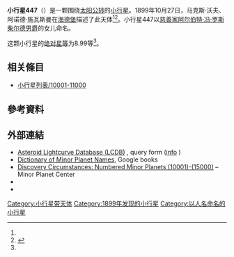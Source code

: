 {{Infobox planet
 | minorplanet     = yes
 | name            = 447 Valentine
 | background      = #D6D6D6
 | image = 
 | image_size      = 
 | caption         =
 | discovery_ref   =  <ref name="MPC-object" />
 | discoverer      = [[马克斯·沃夫、阿诺德·施瓦斯曼|马克斯·沃夫、阿诺德·施瓦斯曼]]
 | discovery_site  = [[海德堡|海德堡]]
 | discovered      = 1899年10月27日
 | mpc_name        = 447 Valentine
 | alt_names       = 447 Valentine
 | pronounced      = 
 | named_after     = <ref name="MPC-object" />
 | mp_category     = [[主帶小行星|主帶小行星]] <ref name="MPC-object" /><ref name="jpldata" />
 | orbit_ref       = <ref name="a">[http://ssd.jpl.nasa.gov/sbdb.cgi?sstr=447 447] {{Wayback|url=http://ssd.jpl.nasa.gov/sbdb.cgi?sstr=447 |date=20160113052913 }}，小行星數據庫瀏覽器（JPL Small-Body Database Browser）－[[美国国家航空航天局|美国国家航空航天局]]喷气推进实验室</ref>
 | epoch           = 2018-03-23.0（[[儒略日|JD]] 2458200.5）
 | uncertainty     = 0
 | observation_arc = 
 | aphelion = {{convert|3.118|AU|km|3|abbr=on|lk=out}}
 | perihelion      = {{convert|2.8538570|AU|km|3|abbr=on}}
 | semimajor       = 2.9858893
 | eccentricity    = 0.0442188
 | period          = 5.16[[儒略年|yr]]
 | mean_anomaly    = 333.32854[[度|°]]
 | mean_motion     = {{Deg2DMS|0.19102640|sup=ms}} / day
 | inclination     = 4.79434
 | asc_node        = 71.83219°
 | arg_peri        = 322.36425
 | mean_diameter   = 
 | rotation        = 
 | albedo          =
 | spectral_type   =
 | abs_magnitude   = 8.99<ref name="jpldata" />
}}
'''小行星447'''（{{lang-en|447 Valentine}}）是一颗围绕[[太阳|太阳]][[公转|公转]]的[[小行星|小行星]]。1899年10月27日，马克斯·沃夫、阿诺德·施瓦斯曼在[[海德堡|海德堡]]描述了此天体<ref name="a" /><ref>{{cite news|title=小行星列表|url=http://cfa-www.harvard.edu/iau/lists/NumberedMPs.txt|accessdate=2018-10-19|newspaper=哈佛大学|archive-date=2008-05-17|archive-url=https://web.archive.org/web/20080517010638/http://cfa-www.harvard.edu/iau/lists/NumberedMPs.txt|dead-url=no}}</ref>。小行星447以[[慈善家|慈善家]][[阿尔伯特·冯·罗斯柴尔德|阿尔伯特·冯·罗斯柴尔德]][[男爵|男爵]]的女儿命名。

这颗小行星的[[绝对星等|绝对星等]]为8.99等<ref name="a" />。

== 相关條目 ==
*[[小行星列表/10001-11000|小行星列表/10001-11000]]

== 參考資料 ==
{{reflist|refs=

<ref name="jpldata">{{cite web
 |type         = 2018-01-26 last obs.
 |title        = JPL Small-Body Database Browser:447 Valentine-447 Valentine
 |url          = https://ssd.jpl.nasa.gov/sbdb.cgi?sstr=447
 |publisher    = [[Jet_Propulsion_Laboratory|Jet Propulsion Laboratory]]
 |accessdate   = 28 March 2018
 |archive-date = 2020-08-03
 |archive-url  = https://web.archive.org/web/20200803135312/https://ssd.jpl.nasa.gov/sbdb.cgi?sstr=447
 |dead-url     = no
}}</ref>

<ref name="MPC-object">{{cite web
  |title      = 447 Valentine
  |work      = Minor Planet Center
  |url      = https://www.minorplanetcenter.net/db_search/show_object?object_id=447
  |accessdate      = 28 March 2018
  |archive-date      = 2016-03-04
  |archive-url      = https://web.archive.org/web/20160304102514/http://minorplanetcenter.net/db_search/show_object?object_id=447
  |dead-url      = no
  }}</ref>

}}

==  外部連結 ==
* [http://www.minorplanet.info/PHP/lcdbsummaryquery.php Asteroid Lightcurve Database (LCDB)] {{Wayback|url=http://www.minorplanet.info/PHP/lcdbsummaryquery.php |date=20171210173955 }}, query form ([http://www.minorplanet.info/lightcurvedatabase.html info] {{Wayback|url=http://www.minorplanet.info/lightcurvedatabase.html |date=20171216050541 }})
* [https://books.google.com/books?id=aeAg1X7afOoC&pg Dictionary of Minor Planet Names], Google books
* [http://www.minorplanetcenter.net/iau/lists/NumberedMPs010001.html Discovery Circumstances: Numbered Minor Planets (10001)-(15000)] {{Wayback|url=http://www.minorplanetcenter.net/iau/lists/NumberedMPs010001.html |date=20180612162317 }} – Minor Planet Center
* {{AstDys|447}}
* {{JPL small body}}

{{Minor Planet Number|[[小行星446|小行星446]]|[[小行星448|小行星448]]}}
{{小天体}}

[[Category:小行星带天体|Category:小行星带天体]]
[[Category:1899年发现的小行星|Category:1899年发现的小行星]]
[[Category:以人名命名的小行星|Category:以人名命名的小行星]]